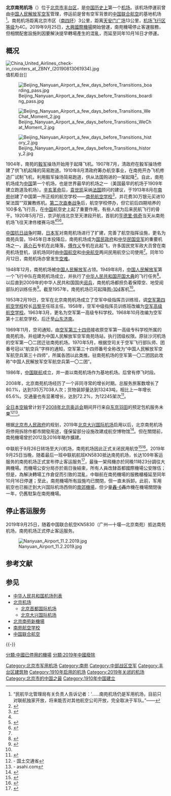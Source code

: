 {{Infobox airport
| name                = 北京南苑机场<br />Beijing Nanyuan Airport
| image               = Beijing Nanyuan Airport.jpg
| type                = 軍民兩用（關閉前）
| operator            = <s>[[中国人民解放军空军|中国人民解放军空军]]</s>
| opened              = 1910年
| closed              = 2019年9月25日（客运）<ref>{{Cite web|title=百年南苑机场 见证国家辉煌 _大公网|url=http://www.takungpao.com/news/232108/2019/0911/347887.html|accessdate=2019-09-12|work=www.takungpao.com|archive-date=2019-11-12|archive-url=https://web.archive.org/web/20191112022603/http://www.takungpao.com/news/232108/2019/0911/347887.html|dead-url=no}}</ref><br>2019年10月16日（所有設施）
| distance_to_city    = 3公里
| hub                 = [[中国联合航空|中国联合航空]]（1986年－2019年）
| elevation-m         = 30
| IATA                = <s>NAY</s>
| ICAO                = <s>ZBNY</s>
| coordinates         = {{coord|39|46|52|N|116|23|12|E|type:airport|display=inline,title}}
| r1-number           = 18/36
| r1-length-f         = 10,498
| r1-length-m         = 3,200
| r1-surface          = [[混凝土|混凝土]]
| stat_passenger      = 4,455,263
| stat_flight         = 38,661
| stat_cargo          = 37,091.9
| footnotes           = 
| pushpin_map         = China
| pushpin_map_caption = 機場在中國位置
| pushpin_mapsize     = 250
| pushpin_label       = <s>NAY</s>/<s>ZBNY</s>
| city-served         = [[北京市|北京市]]
| location            = {{CHN}}[[北京市|北京市]][[丰台区|丰台区]]警备东路
}}
'''北京南苑机场'''（{{airport codes|<s>NAY</s>|<s>ZBNY</s>}}）位于[[北京市|北京市]][[丰台区|丰台区]]，是[[中国航天史|中国历史上]]第一个[[机场|机场]]。该机场停運前曾由[[中国人民解放军空军|中国人民解放军空军]]管理，停运前是曾有空军背景的[[中国联合航空|中国联合航空]]的基地机场<ref>“民航华北管理局有关负责人告诉记者：‘……南苑机场仍是军用机场，目前只对联航独家开放，将来能否对其他航空公司开放，完全取决于军队。”——{{cite web |language = zh-Hans |website = 新浪网 |title = 新联航本周南苑机场首飞 重塑支线航空霸主地位 |url = http://finance.sina.com.cn/g/20051018/11192042406.shtml |date = 2005年10月18日 |accessdate = 2010年4月15日 |archive-date = 2017年9月16日 |archive-url = https://web.archive.org/web/20170916225144/http://finance.sina.com.cn/g/20051018/11192042406.shtml |dead-url = no }}</ref>。南苑机场距离北京市区（[[北京四环路|南四环]]）3公里，距离[[天安门广场|天安门广场]]13公里，[[机场飞行区等级|机场飞行区等级]]为4C。2019年9月25日，[[北京大兴国际机场|大興國際機場]]開始營運，南苑機場停止客運服務，但相關配套設施則因要解決提早轉場產生的混亂，而延至同年10月16日才停運。

== 概况 ==
[[File:China_United_Airlines_check-in_counters_at_ZBNY_(20190813061934).jpg|thumb]]值机柜台]]

[[File:Beijing_Nanyuan_Airport_a_few_days_before_Transitions_boarding_pass.jpg|thumb]]

[[File:Beijing_Nanyuan_Airport_a_few_days_before_Transitions_WeChat_Moment_2.jpg|thumb]]

[[File:Beijing_Nanyuan_Airport_a_few_days_before_Transitions_history_2.jpg|thumb]]

1904年，南苑的[[宋庆|毅军]]操场开始用于起降飞机。1907年7月，清政府在毅军操场修建了供飞机起降的简易跑道。1910年8月清政府筹办航空事业，在南苑开办飞机修造厂试制飞机，利用毅军操场简易跑道，供从法国购进的一架{{link-en|苏姆1910式双翼机|Sommer 1910 biplane|苏姆式飞机}}起降<ref name="bj_avia">{{cite book|author=北京市地方志编纂委员会|title=北京志·市政卷·民用航空志|publisher=[[北京出版社|北京出版社]]|year=2000|isbn=7-200-04040-1}}</ref>{{rp|10}}。自此，南苑机场成为[[中国|中国]]第一个机场，也是世界最早的机场之一（美国最早的机场于1909年建立跑道及机场）。[[辛亥革命|辛亥革命]]后，[[袁世凯|袁世凯]]采纳[[法国|法国]]顾问的建议，于1913年8月在[[南苑|南苑]]创建了中国第一所正规的航空学校——[[南苑航空学校|南苑航空学校]]<ref name="bw190924">{{cite news|url=http://bjwb.bjd.com.cn/html/2019-09/24/content_12419984.htm|title=“最后再从南苑机场飞一次” “飞一次”成热门告别方式 航班将平移至大兴机场|publisher=[[北京晚报|北京晚报]]|date=2019-09-24|accessdate=2019-09-24|archiveurl=https://web.archive.org/web/20190924151843/http://bjwb.bjd.com.cn/html/2019-09/24/content_12419984.htm|archivedate=2019-09-24|dead-url=no}}</ref>，并花费30万银元买进10架法国“{{link-en|高德隆|Caudron}}”双翼教练机。[[第二次直奉战争|第二次直奉战争]]后，航空学校停办，但它前后四期培养的100多名飞行员，在[[中国|中国]]航空史上起了重要作用，有些人成为后来民航飞行的骨干。1920年5月7日，京沪航线北京至天津段开航，首航的[[亨德里·佩奇|亨德里·佩奇]]{{link-en|亨德里·佩奇O型轟炸機|Handley Page Type O|O型机}}当天从南苑机场飞往天津佟楼赛马场<ref name="bj_avia"/>{{rp|10}}<ref>{{cite web|url=https://cul.qq.com/a/20151014/021844.htm|title=被载入历史的一小时飞行|publisher=城市快报|location=[[天津市|天津市]]|date=2015-10-14|accessdate=2019-03-13|archive-date=2021-05-10|archive-url=https://web.archive.org/web/20210510010319/https://cul.qq.com/a/20151014/021844.htm}}</ref><ref>{{cite web|url=https://www.takefoto.cn/viewnews-1690431.html|title=北京南苑机场迎最后一次春运，从老照片里回顾百年历史|publisher=北京日报副刊|date=2019-01-24|accessdate=2019-03-13|archive-date=2020-12-06|archive-url=https://web.archive.org/web/20201206105205/https://www.takefoto.cn/viewnews-1690431.html}}</ref>。

[[中国抗日战争|中国抗日战争]]时期，[[日本军|日本军]]对南苑机场进行了扩建，完善了航空指挥设施，更名为南苑兵营。1945年日本投降后，南苑机场成为[[国民政府|国民政府]]和[[中华民国空军|中华民国空军]]的重要机场之一，[[蔣介石|蔣介石]]专机在此降落，[[傅作义|傅作义]]专机在此起飞，许多国民党军政大员曾在南苑机场登机，该机场同时由[[中国航空|中国航空]]和[[中央航空|中央航空]]两间民用航空公司使用<ref name="bj_avia"/>{{rp|10}}。同年10月12日，南苑机场亦曾发生[[1945年南苑机场C-46运输机空难|空难]]。

1948年12月，南苑机场被[[中国人民解放军|中国人民解放军]]占领。1949年8月，[[中国人民解放军|中国人民解放军]]第一个飞行中队在南苑机场成立，并执行了[[中华人民共和国开国大典|中华人民共和国开国大典]]的飞行任务<ref>{{cite web | language = zh-Hans | publisher = 中国共产党新闻网 | title = 第八章　飞机带弹行（3） | url = http://dangshi.people.com.cn/GB/146570/151085/9088497.html | author = 涂学能 | date = 2009年4月7日 | accessdate = 2010年4月15日 | archive-date = 2012年1月28日 | archive-url = https://web.archive.org/web/20120128055407/http://dangshi.people.com.cn/GB/146570/151085/9088497.html | dead-url = no }}</ref>。以后直到2009年的中华人民共和国国庆[[阅兵|阅兵]]，南苑机场都担负着保障空、地受阅部队的训练任务<ref>{{cite web | language = zh-Hans | publisher = 民航资源网 | title = 我国最早的机场、航校和航线 | url = http://www.carnoc.com/mhzl/mhlshindex.htm | accessdate = 2010年4月15日 | archive-date = 2011年3月3日 | archive-url = https://web.archive.org/web/20110303225113/http://www.carnoc.com/mhzl/mhlshindex.htm | dead-url = no }}</ref>。截至1957年，南苑机场已可起降[[图-104|图-104]]客机<ref name="bj_avia"/>{{rp|10}}。

1953年2月19日，空军在北京南苑机场成立了空军中级指挥员训练班，调[[空军第四航空学校|空军第四航空学校]]校长[[吕黎平|吕黎平]]任班主任。1958年，空军中级指挥员训练班改编为[[中国人民解放军空军航空大学|空军高级航空学校]]。1963年3月，更名为空军第一高级专科学校。1968年10月改编为空军第十三航空学校，后迁至[[山东|山东]][[济南|济南]]。

1969年11月，空司通知，由[[中国人民解放军空军第三十四师|空军第三十四师]]接收原空军第一高级专科学校所属的南苑机场，并组建为中国人民解放军空军南苑场站，执行团级权限。原驻沙河机场的空军第一〇二团迁驻南苑机场。1970年5月，根据空司关于空军飞行部队师、团番号冠以“航空兵”字样的通知，空军第三十四师番号全称改为“中国人民解放军空军航空兵第三十四师”，所属各团以此类推。驻南苑机场的空军第一〇二团因此改称“中国人民解放军空军航空兵第一〇二团”。

1986年，[[中国联航|中国联航]]成立，并一直以南苑机场作为基地机场。后曾有停飞时段。

2008年，北京南苑机场经历了一个非同寻常的增长时期。总服务旅客数增长了80.1%，达到135万7038人次；货物装卸量达到13243吨，相比上一年增长65.6%。交通量也有显著增长，达到72.2%，为12245架次<ref>{{cite press release |title=民航机场运输业务量（排序） |date=2009年3月16日 |url=http://www.caac.gov.cn/I1/K3/200903/P020090316404943831137.xls |accessdate=2009-03-16 |deadurl=yes |archiveurl=https://web.archive.org/web/20110524111655/http://www.caac.gov.cn/I1/K3/200903/P020090316404943831137.xls |archivedate=2011-05-24 }}</ref>。

[[全日本空输|全日本空输]]曾计划于[[2008年夏季奥林匹克运动会|2008年北京奥运会]]期间开行来自[[東京國際機場|东京羽田]]的预定包机服务未果<ref>[http://www.mlit.go.jp/report/press/cab03_hh_000005.html {{Wayback|url=http://www.mlit.go.jp/report/press/cab03_hh_000005.html |date=20140725145209 }} {{Wayback|url=http://www.mlit.go.jp/report/press/cab03_hh_000005.html |date=20140725145209 }} {{Wayback|url=http://www.mlit.go.jp/report/press/cab03_hh_000005.html |date=20140725145209 }} {{lang|ja|北京五輪臨時チャーター便の実施について}}] - 国土交通省</ref><ref>[http://www.asahi.com/world/china/news/TKY200805070206.html {{Wayback|url=http://www.asahi.com/world/china/news/TKY200805070206.html |date=20080725144906 }} {{Wayback|url=http://www.asahi.com/world/china/news/TKY200805070206.html |date=20080725144906 }} {{Wayback|url=http://www.asahi.com/world/china/news/TKY200805070206.html |date=20080725144906 }} {{lang|ja|羽田―北京南苑空港定期チャーター、五輪前の就航絶望}}] - asahi.com</ref>。

根据[[北京市人民政府|北京市人民政府]]的规划，2019年[[北京大兴国际机场|北京大兴国际机场]]启用以后，北京南苑机场将停用拆除作都市開發用途，僅保留部分设施改建成航空博物馆<ref>{{cite web|url=http://city.ce.cn/news/201607/29/t20160729_4110546.shtml|title=新机场总体规划有望获批 南苑机场停运后将打通南中轴|publisher=新华网|date=2015年1月23日|accessdate=2015年1月23日|archive-url=https://web.archive.org/web/20160817134629/http://city.ce.cn/news/201607/29/t20160729_4110546.shtml|archive-date=2016年8月17日|dead-url=yes}}</ref>。但在關閉前，南苑機場曾於2012及2016年略作擴建。

中联航于9月26日转场至大兴机场，南苑机场因此正式关闭民用航空<ref>{{cite news|url=http://news.carnoc.com/list/507/507381.html|title=9月26日中联航将整体搬迁至大兴机场运行|publisher=民航资源网|date=2019-09-25|accessdate=2019-09-26|archiveurl=https://web.archive.org/web/20190925161418/http://news.carnoc.com/list/507/507381.html|archivedate=2019-09-25|dead-url=no}}</ref><ref>{{Cite web|title=南苑机场本周内关闭民用航空_公告提示_首都之窗_北京市人民政府门户网站|url=http://www.beijing.gov.cn/fuwu/bmfw/jtcx/ggts/t1601462.htm|accessdate=2019-09-25|work=www.beijing.gov.cn|archive-url=https://web.archive.org/web/20190925024258/http://www.beijing.gov.cn/fuwu/bmfw/jtcx/ggts/t1601462.htm|archive-date=2019-09-25|dead-url=yes}}</ref>。2019年9月25日当晚，随着最后一班中联航航班KN5830抵达南苑机场，长达109年客运服务的南苑机场正式宣布停止客运服务<ref>{{cite news|url=http://www.bjnews.com.cn/news/2019/09/25/629668.html|title=再见！南苑机场的最后一晚和曾经辉煌的第一次|publisher=[[新京报|新京报]]|date=2019-09-25|accessdate=2019-09-26|archiveurl=https://web.archive.org/web/20190925162033/http://www.bjnews.com.cn/news/2019/09/25/629668.html|archivedate=2019-09-25|dead-url=no}}</ref>，最後一架飛機亦於同晚11時23分調往大興機場。而機場公安分局亦於兩日後結束，所有人員改隸首都國際機場公安隊伍；但是，為解決轉場工作倉促而引致的混亂，中聯航在南苑機場的服務櫃檯延至同年10月16日停運；至此，南苑機場所有設施均已關閉，但一直未拆卸。此前，军用航空也已搬迁到大兴国际机场西侧的[[北京南郊机场|南郊機場]]，但少量[[轟-6|轟-6]]轟炸機在機場關閉後一年，仍舊駐紮在南苑機場。

==停止客运服务==
2019年9月25日，随着中国联合航空KN5830（广州—十堰—北京南苑）抵达南苑机场，南苑机场正式停止客运服务。

[[File:Nanyuan_Airport_11.2.2019.jpg|thumb]]

== 参考文献 ==
{{Reflist}}

== 参见 ==
{{Portal box|中华人民共和国|北京|航空|军事航空|中国建筑}}
* [[中华人民共和国机场列表|中华人民共和国机场列表]]
*[[北京机场|北京机场]]
**[[北京首都国际机场|北京首都国际机场]]
**[[北京大兴国际机场|北京大兴国际机场]]
* [[北京南苑新機場|北京南苑新機場]]
* [[南苑航空学校|南苑航空学校]]
* [[中国联合航空|中国联合航空]]

{{-}}
{{中国人民解放军机场|中}}

[[Category:北京市军用机场|Category:北京市军用机场]]
[[Category:南苑|Category:南苑]]
[[Category:中部战区空军|Category:中部战区空军]]
[[Category:丰台区建筑物|Category:丰台区建筑物]]
[[Category:1910年启用的机场|Category:1910年启用的机场]]
[[Category:2019年关闭的机场|Category:2019年关闭的机场]]
[[Category:北京市的中国之最|Category:北京市的中国之最]]
[[分類:中國已停用的機場|分類:中國已停用的機場]]
[[分類:2019年中國廢除|分類:2019年中國廢除]]
[[Category:1910年中国建立|Category:1910年中国建立]]